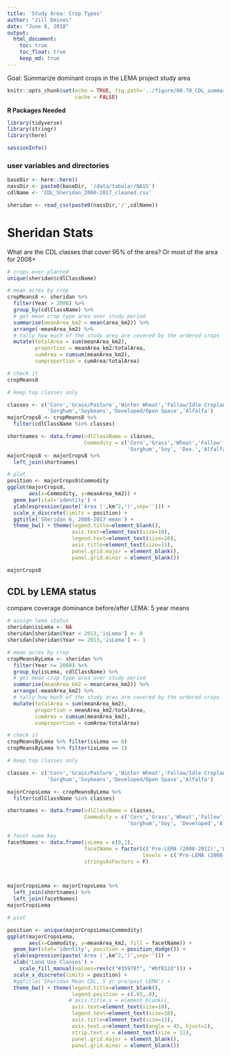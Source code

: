 ```yaml
---
title: 'Study Area: Crop Types'
author: "Jill Deines"
date: "June 6, 2018"
output: 
  html_document:
    toc: true
    toc_float: true
    keep_md: true
---
```


Goal: Summarize dominant crops in the LEMA project study area 

```r
knitr::opts_chunk$set(echo = TRUE, fig.path='../figure/00.70_CDL_summary/',
                      cache = FALSE)
```

**R Packages Needed**

```r
library(tidyverse)
library(stringr)
library(here)

sessionInfo()
```

### user variables and directories

```r
baseDir <- here::here()
nassDir <- paste0(baseDir, '/data/tabular/NASS')
cdlName <- 'CDL_Sheridan_2006-2017_cleaned.csv'

sheridan <- read_csv(paste0(nassDir,'/',cdlName))
```


# Sheridan Stats
What are the CDL classes that cover 95% of the area? Or most of the area for 2008+


```r
# crops ever planted
unique(sheridan$cdlClassName)

# mean acres by crop
cropMeans8 <- sheridan %>%
  filter(Year > 2008) %>%
  group_by(cdlClassName) %>%
  # get mean crop type area over study period
  summarise(meanArea_km2 = mean(area_km2)) %>%
  arrange(-meanArea_km2) %>%
  # tally how much of the study area are covered by the ordered crops
  mutate(totalArea = sum(meanArea_km2),
         proportion = meanArea_km2/totalArea,
         cumArea = cumsum(meanArea_km2),
         cumproportion = cumArea/totalArea)

# check it
cropMeans8

# keep top classes only

classes <- c('Corn','Grass/Pasture','Winter Wheat','Fallow/Idle Cropland',
             'Sorghum','Soybeans','Developed/Open Space','Alfalfa')
majorCrops8 <- cropMeans8 %>%
  filter(cdlClassName %in% classes)

shortnames <- data.frame(cdlClassName = classes,
                         Commodity = c('Corn','Grass','Wheat','Fallow',
                                       'Sorghum','Soy', 'Dev.','Alfalfa'))
majorCrops8 <- majorCrops8 %>% 
  left_join(shortnames)

# plot
position <- majorCrops8$Commodity
ggplot(majorCrops8, 
       aes(x=Commodity, y=meanArea_km2)) +
  geom_bar(stat='identity') + 
  ylab(expression(paste('Area (',km^2,')',sep=''))) + 
  scale_x_discrete(limits = position) +
  ggtitle('Sheridan 6, 2008-2017 mean') + 
  theme_bw() + theme(legend.title=element_blank(),
                     axis.text=element_text(size=10),
                     legend.text=element_text(size=10),
                     axis.title=element_text(size=11),
                     panel.grid.major = element_blank(),
                     panel.grid.minor = element_blank())

majorCrops8
```

## CDL by LEMA status
compare coverage dominance before/after LEMA: 5 year means

```r
# assign lema status
sheridan$isLema <- NA
sheridan[sheridan$Year < 2013,'isLema'] <- 0
sheridan[sheridan$Year >= 2013,'isLema'] <- 1

# mean acres by crop
cropMeansByLema <- sheridan %>%
  filter(Year >= 2008) %>%
  group_by(isLema, cdlClassName) %>%
  # get mean crop type area over study period
  summarise(meanArea_km2 = mean(area_km2)) %>%
  arrange(-meanArea_km2) %>%
  # tally how much of the study area are covered by the ordered crops
  mutate(totalArea = sum(meanArea_km2),
         proportion = meanArea_km2/totalArea,
         cumArea = cumsum(meanArea_km2),
         cumproportion = cumArea/totalArea)

# check it
cropMeansByLema %>% filter(isLema == 0)
cropMeansByLema %>% filter(isLema == 1)

# keep top classes only

classes <- c('Corn','Grass/Pasture','Winter Wheat','Fallow/Idle Cropland',
             'Sorghum','Soybeans','Developed/Open Space','Alfalfa')

majorCropsLema <- cropMeansByLema %>%
  filter(cdlClassName %in% classes)

shortnames <- data.frame(cdlClassName = classes,
                         Commodity = c('Corn','Grass','Wheat','Fallow',
                                       'Sorghum','Soy', 'Developed','Alfalfa'))

# facet name key
facetNames <- data.frame(isLema = c(0,1),
                         facetName = factor(c('Pre-LEMA (2008-2012)','LEMA (2013-2017)'),
                                            levels = c('Pre-LEMA (2008-2012)','LEMA (2013-2017)')),
                         stringsAsFactors = F)



majorCropsLema <- majorCropsLema %>% 
  left_join(shortnames) %>%
  left_join(facetNames)
majorCropsLema

# plot

position <- unique(majorCropsLema$Commodity)
ggplot(majorCropsLema, 
       aes(x=Commodity, y=meanArea_km2, fill = facetName)) +
  geom_bar(stat='identity', position = position_dodge()) + 
  ylab(expression(paste('Area (',km^2,')',sep=''))) + 
  xlab('Land Use Classes') +
    scale_fill_manual(values=rev(c("#35978f", "#bf812d"))) +
  scale_x_discrete(limits = position) +
  #ggtitle('Sheridan Mean CDL, 5 yr pre/post LEMA') + 
  theme_bw() + theme(legend.title=element_blank(),
                     legend.position = c(.65,.8),
                    # axis.title.x = element_blank(),
                     axis.text=element_text(size=10),
                     legend.text=element_text(size=10),
                     axis.title=element_text(size=11),
                     axis.text.x=element_text(angle = 45, hjust=1),
                     strip.text.x = element_text(size = 11),
                     panel.grid.major = element_blank(),
                     panel.grid.minor = element_blank())

```



